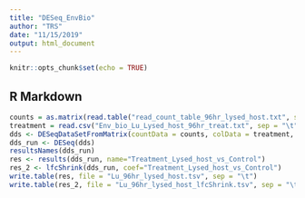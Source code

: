 ```yaml
---
title: "DESeq_EnvBio"
author: "TRS"
date: "11/15/2019"
output: html_document
---
```


```r
knitr::opts_chunk$set(echo = TRUE)
```

## R Markdown

```r
counts = as.matrix(read.table("read_count_table_96hr_lysed_host.txt", sep="\t", header = TRUE, row.names = "Contig"))
treatment = read.csv("Env_bio_Lu_Lysed_host_96hr_treat.txt", sep = "\t", header = T)
dds <- DESeqDataSetFromMatrix(countData = counts, colData = treatment, design= ~ Treatment)
dds_run <- DESeq(dds)
resultsNames(dds_run)
res <- results(dds_run, name="Treatment_Lysed_host_vs_Control")
res_2 <- lfcShrink(dds_run, coef="Treatment_Lysed_host_vs_Control")
write.table(res, file = "Lu_96hr_lysed_host.tsv", sep = "\t")
write.table(res_2, file = "Lu_96hr_lysed_host_lfcShrink.tsv", sep = "\t")
```

